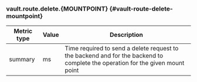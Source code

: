 ### vault.route.delete.{MOUNTPOINT} {#vault-route-delete-mountpoint}

Metric type | Value | Description
----------- | ----- | -----------
summary     | ms    | Time required to send a delete request to the backend and for the backend to complete the operation for the given mount point
